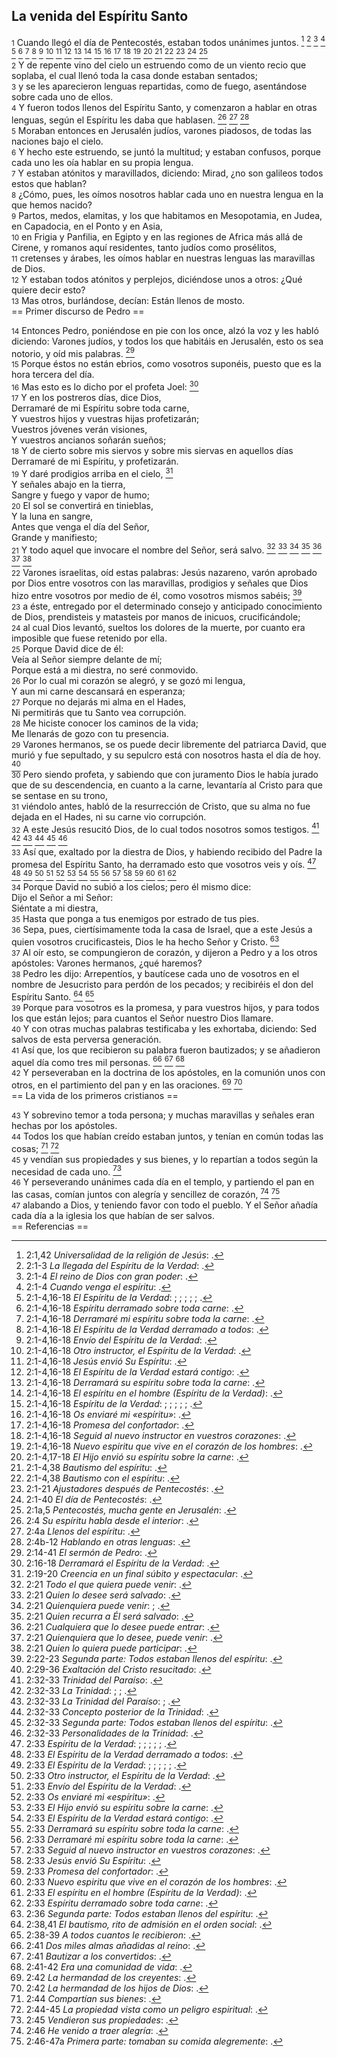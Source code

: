 == La venida del Espíritu Santo ==

{{anchor|1}} <small>1</small> Cuando llegó el día de Pentecostés, estaban todos unánimes juntos. <ref>2:1,42 ''Universalidad de la religión de Jesús'': {{lib|LU|194|3|9}}.</ref> <ref>2:1-3 ''La llegada del Espíritu de la Verdad'': {{lib|LU|194|0|1}}.</ref> <ref>2:1-4 ''El reino de Dios con gran poder'': {{lib|LU|140|1|6}}.</ref> <ref>2:1-4 ''Cuando venga el espíritu'': {{lib|LU|191|5|3}}.</ref> <ref>2:1-4,16-18 ''El Espíritu de la Verdad'': {{lib|LU|120|2|6}}; {{lib|LU|146|3|6}}; {{lib|LU|180|6|3}}; {{lib|LU|191|6|3}}; {{lib|LU|21|5|7}}; {{lib|LU|34|4|1}}.</ref> <ref>2:1-4,16-18 ''Espíritu derramado sobre toda carne'': {{lib|LU|52|5|6}}.</ref> <ref>2:1-4,16-18 ''Derramaré mi espíritu sobre toda la carne'': {{lib|LU|181|1|4}}.</ref> <ref>2:1-4,16-18 ''El Espíritu de la Verdad derramado a todos'': {{lib|LU|194|3|6}}.</ref> <ref>2:1-4,16-18 ''Envío del Espíritu de la Verdad'': {{lib|LU|193|5|2}}.</ref> <ref>2:1-4,16-18 ''Otro instructor, el Espíritu de la Verdad'': {{lib|LU|176|4|3}}.</ref> <ref>2:1-4,16-18 ''Jesús envió Su Espíritu'': {{lib|LU|141|4|5}}.</ref> <ref>2:1-4,16-18 ''El Espíritu de la Verdad estará contigo'': {{lib|LU|181|2|24}}.</ref> <ref>2:1-4,16-18 ''Derramará su espíritu sobre toda la carne'': {{lib|LU|190|5|4}}.</ref> <ref>2:1-4,16-18 ''El espíritu en el hombre (Espíritu de la Verdad)'': {{lib|LU|103|1|6}}.</ref> <ref>2:1-4,16-18 ''Espíritu de la Verdad'': {{lib|LU|120|2|4}}; {{lib|LU|137|8|7}}; {{lib|LU|20|6|8}}; {{lib|LU|32|5|8}}; {{lib|LU|34|5|5}}; {{lib|LU|34|7|1}}.</ref> <ref>2:1-4,16-18 ''Os enviaré mi «espíritu»'': {{lib|LU|180|4|5}}.</ref> <ref>2:1-4,16-18 ''Promesa del confortador'': {{lib|LU|180|3|3}}.</ref> <ref>2:1-4,16-18 ''Seguid al nuevo instructor en vuestros corazones'': {{lib|LU|181|2|14}}.</ref> <ref>2:1-4,16-18 ''Nuevo espiritu que vive en el corazón de los hombres'': {{lib|LU|121|7|5}}.</ref> <ref>2:1-4,17-18 ''El Hijo envió su espíritu sobre la carne'': {{lib|LU|20|1|6}}.</ref> <ref>2:1-4,38 ''Bautismo del espíritu'': {{lib|LU|194|2|10}}.</ref> <ref>2:1-4,38 ''Bautismo con el espíritu'': {{lib|LU|141|6|5}}.</ref> <ref>2:1-21 ''Ajustadores después de Pentecostés'': {{lib|LU|108|2|3}}.</ref> <ref>2:1-40 ''El día de Pentecostés'': {{lib|LU|176|4|3}}.</ref> <ref>2:1a,5 ''Pentecostés, mucha gente en Jerusalén'': {{lib|LU|194|1|1}}.</ref><br>
{{anchor|2}} <small>2</small> Y de repente vino del cielo un estruendo como de un viento recio que soplaba, el cual llenó toda la casa donde estaban sentados;<br>
{{anchor|3}} <small>3</small> y se les aparecieron lenguas repartidas, como de fuego, asentándose sobre cada uno de ellos.<br>
{{anchor|4}} <small>4</small> Y fueron todos llenos del Espíritu Santo, y comenzaron a hablar en otras lenguas, según el Espíritu les daba que hablasen. <ref>2:4 ''Su espíritu habla desde el interior'': {{lib|LU|3|1|4}}.</ref> <ref>2:4a ''Llenos del espíritu'': {{lib|LU|194|0|6}}.</ref> <ref>2:4b-12 ''Hablando en otras lenguas'': {{lib|LU|194|1|2}}.</ref><br>
{{anchor|5}} <small>5</small> Moraban entonces en Jerusalén judíos, varones piadosos, de todas las naciones bajo el cielo.<br>
{{anchor|6}} <small>6</small> Y hecho este estruendo, se juntó la multitud; y estaban confusos, porque cada uno les oía hablar en su propia lengua.<br>
{{anchor|7}} <small>7</small> Y estaban atónitos y maravillados, diciendo: Mirad, ¿no son galileos todos estos que hablan?<br>
{{anchor|8}} <small>8</small> ¿Cómo, pues, les oímos nosotros hablar cada uno en nuestra lengua en la que hemos nacido?<br>
{{anchor|9}} <small>9</small> Partos, medos, elamitas, y los que habitamos en Mesopotamia, en Judea, en Capadocia, en el Ponto y en Asia,<br>
{{anchor|10}} <small>10</small> en Frigia y Panfilia, en Egipto y en las regiones de Africa más allá de Cirene, y romanos aquí residentes, tanto judíos como prosélitos,<br>
{{anchor|11}} <small>11</small> cretenses y árabes, les oímos hablar en nuestras lenguas las maravillas de Dios.<br>
{{anchor|12}} <small>12</small> Y estaban todos atónitos y perplejos, diciéndose unos a otros: ¿Qué quiere decir esto?<br>
{{anchor|13}} <small>13</small> Mas otros, burlándose, decían: Están llenos de mosto.<br>
== Primer discurso de Pedro ==

{{anchor|14}} <small>14</small> Entonces Pedro, poniéndose en pie con los once, alzó la voz y les habló diciendo: Varones judíos, y todos los que habitáis en Jerusalén, esto os sea notorio, y oíd mis palabras. <ref>2:14-41 ''El sermón de Pedro'': {{lib|LU|194|1|2}}.</ref><br>
{{anchor|15}} <small>15</small> Porque éstos no están ebrios, como vosotros suponéis, puesto que es la hora tercera del día.<br>
{{anchor|16}} <small>16</small> Mas esto es lo dicho por el profeta Joel: <ref>2:16-18 ''Derramará el Espíritu de la Verdad'': {{lib|LU|21|5|7}}.</ref><br>
{{anchor|17}} <small>17</small> Y en los postreros días, dice Dios,<br>
Derramaré de mi Espíritu sobre toda carne,<br>
Y vuestros hijos y vuestras hijas profetizarán;<br>
Vuestros jóvenes verán visiones,<br>
Y vuestros ancianos soñarán sueños;<br>
{{anchor|18}} <small>18</small> Y de cierto sobre mis siervos y sobre mis siervas en aquellos días<br>
Derramaré de mi Espíritu, y profetizarán.<br>
{{anchor|19}} <small>19</small> Y daré prodigios arriba en el cielo, <ref>2:19-20 ''Creencia en un final súbito y espectacular'': {{lib|LU|170|2|14}}.</ref><br>
Y señales abajo en la tierra,<br>
Sangre y fuego y vapor de humo;<br>
{{anchor|20}} <small>20</small> El sol se convertirá en tinieblas,<br>
Y la luna en sangre,<br>
Antes que venga el día del Señor,<br>
Grande y manifiesto;<br>
{{anchor|21}} <small>21</small> Y todo aquel que invocare el nombre del Señor, será salvo. <ref>2:21 ''Todo el que quiera puede venir'': {{lib|LU|139|12|7}}.</ref> <ref>2:21 ''Quien lo desee será salvado'': {{lib|LU|131|10|7}}.</ref> <ref>2:21 ''Quienquiera puede venir'': {{lib|LU|165|3|8}}; {{lib|LU|2|5|2}}.</ref> <ref>2:21 ''Quien recurra a Él será salvado'': {{lib|LU|2|4|1}}.</ref> <ref>2:21 ''Cualquiera que lo desee puede entrar'': {{lib|LU|166|3|7}}.</ref> <ref>2:21 ''Quienquiera que lo desee, puede venir'': {{lib|LU|100|7|6}}.</ref> <ref>2:21 ''Quien lo quiera puede participar'': {{lib|LU|32|5|8}}.</ref><br>
{{anchor|22}} <small>22</small> Varones israelitas, oíd estas palabras: Jesús nazareno, varón aprobado por Dios entre vosotros con las maravillas, prodigios y señales que Dios hizo entre vosotros por medio de él, como vosotros mismos sabéis; <ref>2:22-23 ''Segunda parte: Todos estaban llenos del espíritu'': {{lib|LU|194|4|4}}.</ref><br>
{{anchor|23}} <small>23</small> a éste, entregado por el determinado consejo y anticipado conocimiento de Dios, prendisteis y matasteis por manos de inicuos, crucificándole;<br>
{{anchor|24}} <small>24</small> al cual Dios levantó, sueltos los dolores de la muerte, por cuanto era imposible que fuese retenido por ella.<br>
{{anchor|25}} <small>25</small> Porque David dice de él:<br>
Veía al Señor siempre delante de mí;<br>
Porque está a mi diestra, no seré conmovido.<br>
{{anchor|26}} <small>26</small> Por lo cual mi corazón se alegró, y se gozó mi lengua,<br>
Y aun mi carne descansará en esperanza;<br>
{{anchor|27}} <small>27</small> Porque no dejarás mi alma en el Hades,<br>
Ni permitirás que tu Santo vea corrupción.<br>
{{anchor|28}} <small>28</small> Me hiciste conocer los caminos de la vida;<br>
Me llenarás de gozo con tu presencia.<br>
{{anchor|29}} <small>29</small> Varones hermanos, se os puede decir libremente del patriarca David, que murió y fue sepultado, y su sepulcro está con nosotros hasta el día de hoy. <ref>2:29-36 ''Exaltación del Cristo resucitado'': {{lib|LU|196|2|5}}.</ref><br>
{{anchor|30}} <small>30</small> Pero siendo profeta, y sabiendo que con juramento Dios le había jurado que de su descendencia, en cuanto a la carne, levantaría al Cristo para que se sentase en su trono,<br>
{{anchor|31}} <small>31</small> viéndolo antes, habló de la resurrección de Cristo, que su alma no fue dejada en el Hades, ni su carne vio corrupción.<br>
{{anchor|32}} <small>32</small> A este Jesús resucitó Dios, de lo cual todos nosotros somos testigos. <ref>2:32-33 ''Trinidad del Paraíso'': {{lib|LU|79|3|4}}.</ref> <ref>2:32-33 ''La Trinidad'': {{lib|LU|118|10|2}}; {{lib|LU|194|4|9}}; {{lib|LU|56|5|1}}.</ref> <ref>2:32-33 ''La Trinidad del Paraíso'': {{lib|LU|0|12|2}}; {{lib|LU|10|0|2}}.</ref> <ref>2:32-33 ''Concepto posterior de la Trinidad'': {{lib|LU|104|1|12}}.</ref> <ref>2:32-33 ''Segunda parte: Todos estaban llenos del espíritu'': {{lib|LU|194|4|4}}.</ref> <ref>2:32-33 ''Personalidades de la Trinidad'': {{lib|LU|21|2|8}}.</ref><br>
{{anchor|33}} <small>33</small> Así que, exaltado por la diestra de Dios, y habiendo recibido del Padre la promesa del Espíritu Santo, ha derramado esto que vosotros veis y oís. <ref>2:33 ''Espíritu de la Verdad'': {{lib|LU|120|2|4}}; {{lib|LU|137|8|7}}; {{lib|LU|20|6|8}}; {{lib|LU|32|5|8}}; {{lib|LU|34|5|5}}; {{lib|LU|34|7|1}}.</ref> <ref>2:33 ''El Espíritu de la Verdad derramado a todos'': {{lib|LU|194|3|6}}.</ref> <ref>2:33 ''El Espíritu de la Verdad'': {{lib|LU|120|2|6}}; {{lib|LU|146|3|6}}; {{lib|LU|180|6|3}}; {{lib|LU|191|6|3}}; {{lib|LU|21|5|7}}; {{lib|LU|34|4|1}}.</ref> <ref>2:33 ''Otro instructor, el Espíritu de la Verdad'': {{lib|LU|176|4|3}}.</ref> <ref>2:33 ''Envío del Espíritu de la Verdad'': {{lib|LU|193|5|2}}.</ref> <ref>2:33 ''Os enviaré mi «espíritu»'': {{lib|LU|180|4|5}}.</ref> <ref>2:33 ''El Hijo envió su espíritu sobre la carne'': {{lib|LU|20|1|6}}.</ref> <ref>2:33 ''El Espíritu de la Verdad estará contigo'': {{lib|LU|181|2|24}}.</ref> <ref>2:33 ''Derramará su espíritu sobre toda la carne'': {{lib|LU|190|5|4}}.</ref> <ref>2:33 ''Derramaré mi espíritu sobre toda la carne'': {{lib|LU|181|1|4}}.</ref> <ref>2:33 ''Seguid al nuevo instructor en vuestros corazones'': {{lib|LU|181|2|14}}.</ref> <ref>2:33 ''Jesús envió Su Espíritu'': {{lib|LU|141|4|5}}.</ref> <ref>2:33 ''Promesa del confortador'': {{lib|LU|180|3|3}}.</ref> <ref>2:33 ''Nuevo espiritu que vive en el corazón de los hombres'': {{lib|LU|121|7|5}}.</ref> <ref>2:33 ''El espíritu en el hombre (Espíritu de la Verdad)'': {{lib|LU|103|1|6}}.</ref> <ref>2:33 ''Espíritu derramado sobre toda carne'': {{lib|LU|52|5|6}}.</ref><br>
{{anchor|34}} <small>34</small> Porque David no subió a los cielos; pero él mismo dice:<br>
Dijo el Señor a mi Señor:<br>
Siéntate a mi diestra,<br>
{{anchor|35}} <small>35</small> Hasta que ponga a tus enemigos por estrado de tus pies.<br>
{{anchor|36}} <small>36</small> Sepa, pues, ciertísimamente toda la casa de Israel, que a este Jesús a quien vosotros crucificasteis, Dios le ha hecho Señor y Cristo. <ref>2:36 ''Segunda parte: Todos estaban llenos del espíritu'': {{lib|LU|194|4|4}}.</ref><br>
{{anchor|37}} <small>37</small> Al oír esto, se compungieron de corazón, y dijeron a Pedro y a los otros apóstoles: Varones hermanos, ¿qué haremos?<br>
{{anchor|38}} <small>38</small> Pedro les dijo: Arrepentíos, y bautícese cada uno de vosotros en el nombre de Jesucristo para perdón de los pecados; y recibiréis el don del Espíritu Santo. <ref>2:38,41 ''El bautismo, rito de admisión en el orden social'': {{lib|LU|170|5|13}}.</ref> <ref>2:38-39 ''A todos cuantos le recibieron'': {{lib|LU|181|1|4}}.</ref><br>
{{anchor|39}} <small>39</small> Porque para vosotros es la promesa, y para vuestros hijos, y para todos los que están lejos; para cuantos el Señor nuestro Dios llamare.<br>
{{anchor|40}} <small>40</small> Y con otras muchas palabras testificaba y les exhortaba, diciendo: Sed salvos de esta perversa generación.<br>
{{anchor|41}} <small>41</small> Así que, los que recibieron su palabra fueron bautizados; y se añadieron aquel día como tres mil personas. <ref>2:41 ''Dos miles almas añadidas al reino'': {{lib|LU|139|1|6}}.</ref> <ref>2:41 ''Bautizar a los convertidos'': {{lib|LU|194|1|4}}.</ref> <ref>2:41-42 ''Era una comunidad de vida'': {{lib|LU|194|4|7}}.</ref><br>
{{anchor|42}} <small>42</small> Y perseveraban en la doctrina de los apóstoles, en la comunión unos con otros, en el partimiento del pan y en las oraciones. <ref>2:42 ''La hermandad de los creyentes'': {{lib|LU|170|2|20}}.</ref> <ref>2:42 ''La hermandad de los hijos de Dios'': {{lib|LU|140|10|1}}.</ref><br>
== La vida de los primeros cristianos ==

{{anchor|43}} <small>43</small> Y sobrevino temor a toda persona; y muchas maravillas y señales eran hechas por los apóstoles.<br>
{{anchor|44}} <small>44</small> Todos los que habían creído estaban juntos, y tenían en común todas las cosas; <ref>2:44 ''Compartían sus bienes'': {{lib|LU|194|4|7}}.</ref> <ref>2:44-45 ''La propiedad vista como un peligro espiritual'': {{lib|LU|89|3|2}}.</ref><br>
{{anchor|45}} <small>45</small> y vendían sus propiedades y sus bienes, y lo repartían a todos según la necesidad de cada uno. <ref>2:45 ''Vendieron sus propiedades'': {{lib|LU|194|4|7}}.</ref><br>
{{anchor|46}} <small>46</small> Y perseverando unánimes cada día en el templo, y partiendo el pan en las casas, comían juntos con alegría y sencillez de corazón, <ref>2:46 ''He venido a traer alegría'': {{lib|LU|139|6|5}}.</ref> <ref>2:46-47a ''Primera parte: tomaban su comida alegremente'': {{lib|LU|194|4|3}}.</ref><br>
{{anchor|47}} <small>47</small> alabando a Dios, y teniendo favor con todo el pueblo. Y el Señor añadía cada día a la iglesia los que habían de ser salvos.<br>
== Referencias ==

<references />
